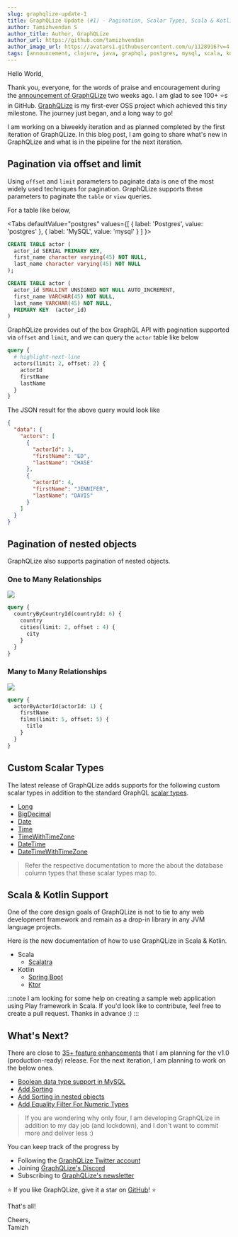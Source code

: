 ```yaml
---
slug: graphqlize-update-1
title: GraphQLize Update (#1) - Pagination, Scalar Types, Scala & Kotlin Support
author: Tamizhvendan S
author_title: Author, GraphQLize
author_url: https://github.com/tamizhvendan
author_image_url: https://avatars1.githubusercontent.com/u/1128916?v=4
tags: [announcement, clojure, java, graphql, postgres, mysql, scala, kotlin]
---
```


Hello World, 

Thank you, everyone, for the words of praise and encouragement during the [announcement of GraphQLize](https://www.graphqlize.org/blog/announcing-graphqlize-alpha) two weeks ago. I am glad to see 100+ ⭐️s in GitHub. [GraphQLize](https://github.com/graphqlize/graphqlize) is my first-ever OSS project which achieved this tiny milestone. The journey just began, and a long way to go!

I am working on a biweekly iteration and as planned completed by the first iteration of GraphQLize. In this blog post, I am going to share what's new in GraphQLize and what is in the pipeline for the next iteration. 

<!--truncate-->

## Pagination via offset and limit

Using `offset` and `limit` parameters to paginate data is one of the most widely used techniques for pagination. GraphQLize supports these parameters to paginate the `table` or `view` queries. 

For a table like below,



<Tabs
  defaultValue="postgres"
  values={[
    { label: 'Postgres', value: 'postgres' },
    { label: 'MySQL', value: 'mysql' }
  ]
}>
<TabItem value="postgres">

```sql
CREATE TABLE actor (
  actor_id SERIAL PRIMARY KEY,
  first_name character varying(45) NOT NULL,
  last_name character varying(45) NOT NULL
);
```

</TabItem>
<TabItem value="mysql">

```sql
CREATE TABLE actor (
  actor_id SMALLINT UNSIGNED NOT NULL AUTO_INCREMENT,
  first_name VARCHAR(45) NOT NULL,
  last_name VARCHAR(45) NOT NULL,
  PRIMARY KEY  (actor_id)
)
```

</TabItem>

</Tabs>

GraphQLize provides out of the box GraphQL API with pagination supported via `offset` and `limit`, and we can query the `actor` table like below

```graphql
query {
  # highlight-next-line
  actors(limit: 2, offset: 2) {
    actorId
    firstName
    lastName
  }
}
```

The JSON result for the above query would look like 

```json
{
  "data": {
    "actors": [
      {
        "actorId": 3,
        "firstName": "ED",
        "lastName": "CHASE"
      },
      {
        "actorId": 4,
        "firstName": "JENNIFER",
        "lastName": "DAVIS"
      }
    ]
  }
}
```

## Pagination of nested objects

GraphQLize also supports pagination of nested objects.

### One to Many Relationships

![](/img/address_city_country_er_diagram.png)

```graphql {4}
query {
  countryByCountryId(countryId: 6) {
    country
    cities(limit: 2, offset : 4) {
      city
    }
  }
}
```


### Many to Many Relationships

![](/img/film_actor_er_diagram.png)

```graphql {4}
query {
  actorByActorId(actorId: 1) {
    firstName
    films(limit: 5, offset: 5) {
      title
    }
  }
}
```

## Custom Scalar Types

The latest release of GraphQLize adds supports for the following custom scalar types in addition to the standard GraphQL [scalar types](https://graphql.org/learn/schema/#scalar-types).

* [Long](/docs/graphql_schema/custom-scalar-types#long)
* [BigDecimal](/docs/graphql_schema/custom-scalar-types#bigdecimal)
* [Date](/docs/graphql_schema/custom-scalar-types#date)
* [Time](/docs/graphql_schema/custom-scalar-types#time)
* [TimeWithTimeZone](/docs/graphql_schema/custom-scalar-types#timewithtimezone)
* [DateTime](/docs/graphql_schema/custom-scalar-types#datetime)
* [DateTimeWithTimeZone](/docs/graphql_schema/custom-scalar-types#datetimwithtimezone)

> Refer the respective documentation to more the about the database column types that these scalar types map to.


## Scala & Kotlin Support

One of the core design goals of GraphQLize is not to tie to any web development framework and remain as a drop-in library in any JVM language projects. 

Here is the new documentation of how to use GraphQLize in Scala & Kotlin.

* Scala
  - [Scalatra](/docs/getting_started/scala/scalatra)
* Kotlin
  - [Spring Boot](/docs/getting_started/kotlin/springboot)
  - [Ktor](/docs/getting_started/kotlin/ktor)

:::note
I am looking for some help on creating a sample web application using Play framework in Scala. If you'd look like to contribute, feel free to create a pull request. Thanks in advance :)
:::

## What's Next?

There are close to [35+ feature enhancements](https://github.com/graphqlize/graphqlize/issues?q=is%3Aissue+is%3Aopen+sort%3Acreated-asc) that I am planning for the v1.0 (production-ready) release. For the next iteration, I am planning to work on the below ones.

* [Boolean data type support in MySQL](https://github.com/graphqlize/graphqlize/issues/10)
* [Add Sorting](https://github.com/graphqlize/graphqlize/issues/7)
* [Add Sorting in nested objects](https://github.com/graphqlize/graphqlize/issues/18)
* [Add Equality Filter For Numeric Types](https://github.com/graphqlize/graphqlize/issues/19)

> If you are wondering why only four, I am developing GraphQLize in addition to my day job (and lockdown), and I don't want to commit more and deliver less :)

You can keep track of the progress by

- Following the [GraphQLize Twitter account](https://twitter.com/graphqlize)
- Joining [GraphQLize's Discord](https://discord.gg/akkdPqf)
- Subscribing to [GraphQLize's newsletter](https://tinyletter.com/graphqlize-org)

⭐️ If you like GraphQLize, give it a star on <a target="_blank" rel="noopener noreferrer" href="https://github.com/graphqlize/graphqlize">GitHub</a>! ⭐️

That's all!

Cheers,  
Tamizh
